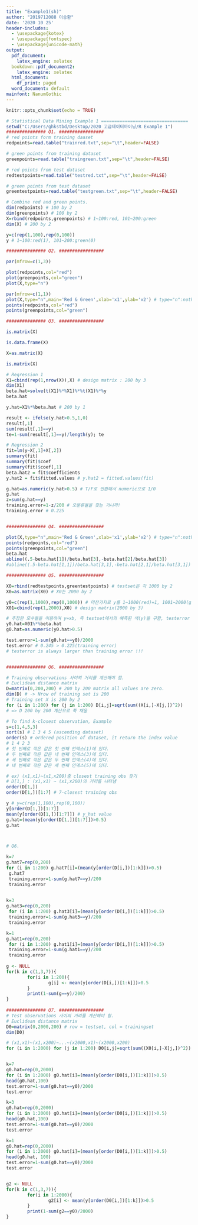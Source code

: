 ---
title: "Example1(sh)"
author: "2019712088 이승환"
date: '2020 10 25'
header-includes:
  - \usepackage{kotex}
  - \usepackage{fontspec}
  - \usepackage{unicode-math}
output:
  pdf_document:
    latex_engine: xelatex 
  bookdown::pdf_document2:
    latex_engine: xelatex
  html_document:
    df_print: paged
  word_document: default
mainfont: NanumGothic
---

```{r setup, include=FALSE}
knitr::opts_chunk$set(echo = TRUE)
```

```{r}
# Statistical Data Mining Example 1 =================================
setwd("C:/Users/ghkstbd/Desktop/2020 고급데이터마이닝/R Example 1")
############### Q1. ################# 
# red points form training daaset
redpoints=read.table("trainred.txt",sep="\t",header=FALSE)

# green points from training dataset
greenpoints=read.table("traingreen.txt",sep="\t",header=FALSE)

# red points from test dataset
redtestpoints=read.table("testred.txt",sep="\t",header=FALSE)

# green points from test dataset
greentestpoints=read.table("testgreen.txt",sep="\t",header=FALSE)

# Combine red and green points.
dim(redpoints) # 100 by 2
dim(greenpoints) # 100 by 2
X=rbind(redpoints,greenpoints) # 1~100:red, 101~200:green
dim(X) # 200 by 2

y=c(rep(1,100),rep(0,100))
y # 1~100:red(1), 101~200:green(0)

############### Q2. ################# 

par(mfrow=c(1,3))

plot(redpoints,col="red")
plot(greenpoints,col="green")
plot(X,type="n")

par(mfrow=c(1,1))
plot(X,type="n",main='Red & Green',xlab='x1',ylab='x2') # type="n":nothing
points(redpoints,col="red")
points(greenpoints,col="green")

############### Q3. ################# 

is.matrix(X)

is.data.frame(X)

X=as.matrix(X)

is.matrix(X)

# Regression 1
X1=cbind(rep(1,nrow(X)),X) # design matrix : 200 by 3
dim(X1)
beta.hat=solve(t(X1)%*%X1)%*%t(X1)%*%y
beta.hat

y.hat=X1%*%beta.hat # 200 by 1

result <- ifelse(y.hat>0.5,1,0)
result[,1]
sum(result[,1]==y)
te=1-sum(result[,1]==y)/length(y); te

# Regression 2
fit=lm(y~X[,1]+X[,2])
summary(fit)
summary(fit)$coef
summary(fit)$coef[,1]
beta.hat2 = fit$coefficients
y.hat2 = fit$fitted.values # y.hat2 = fitted.values(fit)

g.hat=as.numeric(y.hat>0.5) # T/F로 반환해서 numeric으로 1/0
g.hat
z=sum(g.hat==y)
training.error=1-z/200 # 오분류율을 찾는 거니까!
training.error # 0.225


############### Q4. ################# 

plot(X,type="n",main='Red & Green',xlab='x1',ylab='x2') # type="n":nothing
points(redpoints,col="red")
points(greenpoints,col="green")
beta.hat
abline((.5-beta.hat[1])/beta.hat[3],-beta.hat[2]/beta.hat[3])
#abline((.5-beta.hat[1,1])/beta.hat[3,1],-beta.hat[2,1]/beta.hat[3,1])

############### Q5. ################# 

X0=rbind(redtestpoints,greentestpoints) # testset은 각 1000 by 2
X0=as.matrix(X0) # X0는 2000 by 2

y0=c(rep(1,1000),rep(0,1000)) # 마찬가지로 y를 1~1000(red)=1, 1001~2000(green)=0
X01=cbind(rep(1,2000),X0) # design matrix(2000 by 3)

# 추정한 모수들을 이용하여 y=xb, 즉 testset에서의 예측된 색(y)을 구함, testerror
y0.hat=X01%*%beta.hat
g0.hat=as.numeric(y0.hat>0.5)

test.error=1-sum(g0.hat==y0)/2000
test.error # 0.245 > 0.225(training error)
# testerror is always larger than training error !!!


############### Q6. ################# 

# Training observations 사이의 거리를 계산해야 함.
# Euclidean distance matrix
D=matrix(0,200,200) # 200 by 200 matrix all values are zero.
dim(D) # -> Nrow of training set is 200
# Training set X is 200 by 2 
for (i in 1:200) for (j in 1:200) D[i,j]=sqrt(sum((X[i,]-X[j,])^2))
# => D 200 by 200 계산으로 쭉 채움

# To find k-closest observation, Example
s=c(1,4,5,3)
sort(s) # 1 3 4 5 (ascending dataset)
order(s) # ordered position of dataset, it return the index value
# 1 4 2 3
# 첫 번째로 작은 값은 첫 번째 인덱스(1)에 있다.
# 두 번째로 작은 값은 네 번째 인덱스(3)에 있다.
# 세 번째로 작은 값은 두 번째 인덱스(4)에 있다.
# 네 번째로 작은 값은 세 번째 인덱스(5)에 있다.

# ex) (x1,x1)~(x1,x200)중 closest training obs 찾기
# D[1,] : (x1,x1) ~ (x1,x200)의 거리를 나타냄
order(D[1,])
order(D[1,])[1:7] # 7-closest training obs 

y # y=c(rep(1,100),rep(0,100))
y[order(D[1,])[1:7]]
mean(y[order(D[1,])[1:7]]) # y_hat value
g.hat=(mean(y[order(D[1,])[1:7]])>0.5)
g.hat



# Q6.

k=7
g.hat7=rep(0,200)
for (i in 1:200) g.hat7[i]=(mean(y[order(D[i,])[1:k]])>0.5)
 g.hat7
 training.error=1-sum(g.hat7==y)/200
 training.error

 
k=3
g.hat3=rep(0,200)
 for (i in 1:200) g.hat3[i]=(mean(y[order(D[i,])[1:k]])>0.5)
 training.error=1-sum(g.hat3==y)/200
 training.error

k=1
g.hat1=rep(0,200)
 for (i in 1:200) g.hat1[i]=(mean(y[order(D[i,])[1:k]])>0.5)
 training.error=1-sum(g.hat1==y)/200
 training.error
 
g <- NULL
for(k in c(1,3,7)){
        for(i in 1:200){
                g[i] <- mean(y[order(D[i,])[1:k]])>0.5
        }
        print(1-sum(g==y)/200)
}
 
############### Q7. ################# 
# Test observations 사이의 거리를 계산해야 함.
# Euclidean distance matrix
D0=matrix(0,2000,200) # row = testset, col = trainingset
dim(D0)

# (x1,x1)~(x1,x200)~...~(x2000,x1)~(x2000,x200)
for (i in 1:2000) for (j in 1:200) D0[i,j]=sqrt(sum((X0[i,]-X[j,])^2))


k=7
g0.hat=rep(0,2000)
for (i in 1:2000) g0.hat[i]=(mean(y[order(D0[i,])[1:k]])>0.5)
head(g0.hat,100)
test.error=1-sum(g0.hat==y0)/2000
test.error

k=3
g0.hat=rep(0,2000)
for (i in 1:2000) g0.hat[i]=(mean(y[order(D0[i,])[1:k]])>0.5)
head(g0.hat,100)
test.error=1-sum(g0.hat==y0)/2000
test.error

k=1
g0.hat=rep(0,2000)
for (i in 1:2000) g0.hat[i]=(mean(y[order(D0[i,])[1:k]])>0.5)
head(g0.hat, 100)
test.error=1-sum(g0.hat==y0)/2000
test.error


g2 <- NULL
for(k in c(1,3,7)){
        for(i in 1:2000){
                g2[i] <- mean(y[order(D0[i,])[1:k]])>0.5
        }
        print(1-sum(g2==y0)/2000)
}
```
